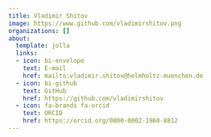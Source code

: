 ```yaml
---
title: Vladimir Shitov
image: https://www.github.com/vladimirshitov.png
organizations: []
about:
  template: jolla
  links:
  - icon: bi-envelope
    text: E-mail
    href: mailto:vladimir.shitov@helmholtz-muenchen.de
  - icon: bi-github
    text: GitHub
    href: https://github.com/vladimirshitov
  - icon: fa-brands fa-orcid
    text: ORCID
    href: https://orcid.org/0000-0002-1960-8812
---
```


